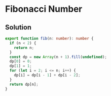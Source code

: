 # Fibonacci Number

## Solution

```typescript filename="solution.ts" copy 
export function fib(n: number): number {
  if (n < 2) {
    return n;
  }
  const dp = new Array(n + 1).fill(undefined);
  dp[0] = 0;
  dp[1] = 1;
  for (let i = 2; i <= n; i++) {
    dp[i] = dp[i - 1] + dp[i - 2];
  }
  return dp[n];
}
```
